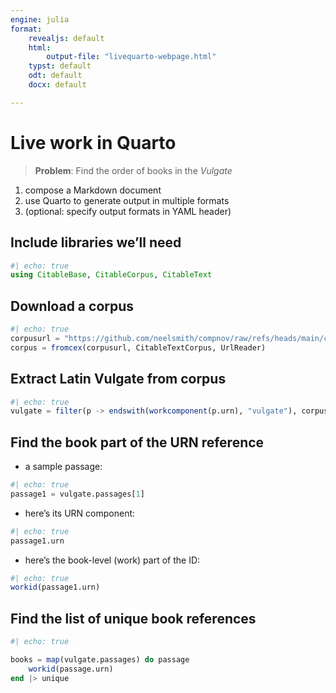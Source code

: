 ```yaml
---
engine: julia
format: 
    revealjs: default        
    html:
        output-file: "livequarto-webpage.html"
    typst: default
    odt: default    
    docx: default

---
```



# Live work in Quarto

> **Problem**: Find the order of books in the *Vulgate*


1. compose a Markdown document
2. use Quarto to generate output in multiple formats
3. (optional: specify output formats in YAML header)

## Include libraries we'll need

```julia
#| echo: true
using CitableBase, CitableCorpus, CitableText
```


## Download a corpus

```julia
#| echo: true
corpusurl = "https://github.com/neelsmith/compnov/raw/refs/heads/main/corpus/compnov.cex"
corpus = fromcex(corpusurl, CitableTextCorpus, UrlReader)
```


## Extract Latin Vulgate from corpus


```julia
#| echo: true
vulgate = filter(p -> endswith(workcomponent(p.urn), "vulgate"), corpus.passages) |> CitableTextCorpus
```



## Find the book part of the URN reference

- a sample passage:

```julia
#| echo: true
passage1 = vulgate.passages[1]
```

- here's its URN component:

```julia
#| echo: true
passage1.urn
```

- here's the book-level (work) part of the ID:

```julia
#| echo: true
workid(passage1.urn)
```



## Find the list of unique book references



```julia
#| echo: true

books = map(vulgate.passages) do passage
    workid(passage.urn)
end |> unique
```

